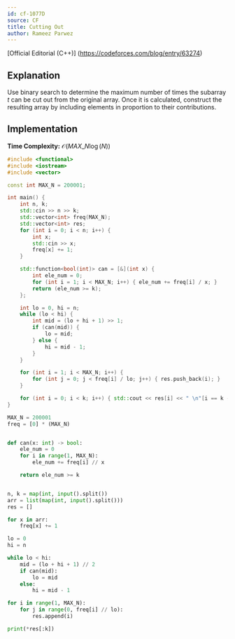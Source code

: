 ```yaml
---
id: cf-1077D
source: CF
title: Cutting Out
author: Rameez Parwez
---
```


[Official Editorial (C++)] (https://codeforces.com/blog/entry/63274)

## Explanation

Use binary search to determine the maximum number of times the subarray $t$ can be cut out from the original array.
Once it is calculated, construct the resulting array by including elements in proportion to their contributions.

## Implementation

**Time Complexity:** $\mathcal{O} (MAX\_N \log(N))$

<LanguageSection>
<CPPSection>

```cpp
#include <functional>
#include <iostream>
#include <vector>

const int MAX_N = 200001;

int main() {
	int n, k;
	std::cin >> n >> k;
	std::vector<int> freq(MAX_N);
	std::vector<int> res;
	for (int i = 0; i < n; i++) {
		int x;
		std::cin >> x;
		freq[x] += 1;
	}

	std::function<bool(int)> can = [&](int x) {
		int ele_num = 0;
		for (int i = 1; i < MAX_N; i++) { ele_num += freq[i] / x; }
		return (ele_num >= k);
	};

	int lo = 0, hi = n;
	while (lo < hi) {
		int mid = (lo + hi + 1) >> 1;
		if (can(mid)) {
			lo = mid;
		} else {
			hi = mid - 1;
		}
	}

	for (int i = 1; i < MAX_N; i++) {
		for (int j = 0; j < freq[i] / lo; j++) { res.push_back(i); }
	}

	for (int i = 0; i < k; i++) { std::cout << res[i] << " \n"[i == k - 1]; }
}
```

</CPPSection>
<PySection>

```py
MAX_N = 200001
freq = [0] * (MAX_N)


def can(x: int) -> bool:
	ele_num = 0
	for i in range(1, MAX_N):
		ele_num += freq[i] // x

	return ele_num >= k


n, k = map(int, input().split())
arr = list(map(int, input().split()))
res = []

for x in arr:
	freq[x] += 1

lo = 0
hi = n

while lo < hi:
	mid = (lo + hi + 1) // 2
	if can(mid):
		lo = mid
	else:
		hi = mid - 1

for i in range(1, MAX_N):
	for j in range(0, freq[i] // lo):
		res.append(i)

print(*res[:k])
```

</PySection>
</LanguageSection>
